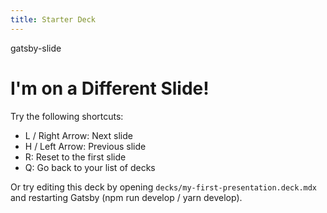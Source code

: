 ```yaml
---
title: Starter Deck
---
```



<DeckTitle
  title="Welcome to gatsby-theme-slidedeck!"
  subtitle="press L or the right arrow key to go to the next slide"
/>

gatsby-slide

# I'm on a Different Slide!

Try the following shortcuts:

- L / Right Arrow: Next slide
- H / Left Arrow: Previous slide
- R: Reset to the first slide
- Q: Go back to your list of decks

Or try editing this deck by opening `decks/my-first-presentation.deck.mdx` and restarting Gatsby (npm run develop / yarn develop).
